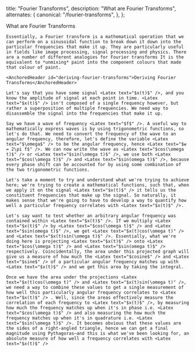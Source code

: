 
  title: "Fourier Transforms",
  description: "What are Fourier Transforms",
  alternates: {
    canonical: "/fourier-transforms",
  },
};

<DynamicTitle className="mb-7" slug="/fourier-transforms" />

<article>
  <div className="mb-7 space-y-7">
    <AnchoredHeader id="what-are-fourier-transforms">What are Fourier Transforms</AnchoredHeader>
    
    Essentially, a Fourier transform is a mathematical operation that we can perform on a sinusoidal function to break down it down into the particular frequencies that make it up. They are particularly useful in fields like image processing, signal processing and physics. There are a number of different analogies for Fourier transforms It is the equivalent to *unmixing* paint into the component colours that made that colour of paint.

    <AnchoredHeader id="deriving-fourier-transforms">Deriving Fourier Transforms</AnchoredHeader>

    Let's say that you have some signal <Latex text="$x(t)$" />, and you know the amplitude of signal at each point in time. <Latex text="$x(t)$" /> isn't composed of a single frequency however, but rather a superposition of multiple frequencies. We need way to disassemble the signal into the frequencies that make it up.

    Say we have a wave of frequency <Latex text="$f$" />. A useful way to mathematically express waves is by using trigonometric functions, so let's do that. We need to convert the frequency of the wave to an angular frequency, therefore, let's define the variable <Latex text="$\omega$" /> to be the angular frequency, hence <Latex text="$w = 2\pi f$" />. We can now write the wave as <Latex text="$cos(\omega t)$" /> or <Latex text="$sin(\omega t)$" />, we use both <Latex text="$cos(\omega t)$" /> and <Latex text="$sin(omega t)$" />, because every phase shift can be accounted for by using some combination of the two trigonometric functions.

    Let's take a moment to try and understand what we're trying to achieve here; we're trying to create a mathematical functions, such that, when we apply it on the signal <Latex text="$x(t)$" /> it tells us the constituent frequencies that make up the signal. So naturally, it makes sense that we're going to have to develop a way to quantify how well a particular frequency correlates with <Latex text="$x(t)$" />.

    Let's say want to test whether an arbitrary angular frequency was contained within <Latex text="$x(t)$" />. If we multiply <Latex text="$x(t)$" /> by <Latex text="$cos(\omega t)$" /> and <Latex text="$sin(omega t)$" />, we get <Latex text="$x(t)cos(\omega t)" /> and <Latex text="$x(t)sin(\omega t)$" />. Essentially, what we're doing here is projecting <Latex text="$x(t)$" /> onto <Latex text="$cos(\omega t)$" /> and <Latex text="$sin(omega t)$" /> respectively. Coincidentally, the area under this projected graph will give us a measure of how much the <Latex text="$cosine$" /> and <Latex text="$sine$" /> of a particular angular frequency matches up with <Latex text="$x(t)$" /> and we get this area by taking the integral.

    Once we have the area under the projections <Latex text="$x(t)cos(\omega t)" /> and <Latex text="$x(t)sin(\omega t)" />, we need a way to combine these values to get a single measurement of how well this particularly angular frequency correlates to <Latex text="$x(t)$" /> . Well, since the areas effectively measure the correlation of each frequency to <Latex text="$x(t)$" />, by measuring how much the frequency matches up when it's in phase i.e. <Latex text="$cos(\omega t)$" /> and also measuring the how much the frequency matches up when it's in quadrature i.e. <Latex text="$sin(\omega t)$" />. It becomes obvious that these values are the sides of a right-angled triangle, hence we can get a final magnitude using Pythagoras—and this is what we've been looking for, an absolute measure of how well a frequency correlates with <Latex text="$x(t)$" />
  </div>
</article>

